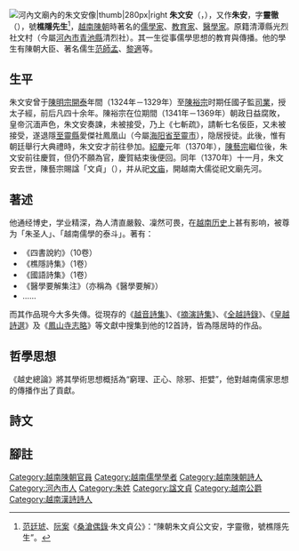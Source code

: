 [[File:Chu_Văn_An.jpg|[[河內]][[河內文廟|文廟]]內的朱文安像|thumb|280px|right]]{{儒学}}
'''朱文安'''（{{vie|v=Chu Văn An|hn=朱文安}}，{{bd|1292年||1370年||catIdx=Z朱}}），又作'''朱安'''，字'''靈徹'''（{{vie|v=Linh Triệt|hn=靈徹}}），號'''樵隱先生'''<ref>[[范廷琥|范廷琥]]、[[阮案|阮案]]《[[桑滄偶錄|桑滄偶錄]]·朱文貞公》：“陳朝朱文貞公文安，字靈徹，號樵隱先生”。</ref>，[[越南|越南]][[陳朝|陳朝]]時著名的[[儒學家|儒學家]]、[[教育家|教育家]]、[[醫學家|醫學家]]。原籍清潭縣光烈社文村（今屬[[河內市|河內市]][[青池縣|青池縣]]清烈社）。其一生從事儒學思想的教育與傳播。他的學生有陳朝大臣、著名儒生[[范師孟|范師孟]]、[[黎適|黎適]]等。

==生平==
朱文安曾于[[陳明宗|陳明宗]][[開泰_(陳明宗)|開泰]]年間（1324年－1329年）至[[陳裕宗|陳裕宗]]时期任國子監[[司業|司業]]，授太子經，前后凡四十余年。陳裕宗在位期間（1341年－1369年）朝政日益腐敗，皇帝沉湎声色，朱文安奏諫，未被接受，乃上《七斬疏》，請斬七名佞臣，又未被接受，遂退隱[[至靈縣|至靈縣]]愛傑社鳳凰山（今屬[[海阳省|海阳省]][[至靈市|至靈市]]），隐居授徒。此後，惟有朝廷舉行大典禮時，朱文安才前往參加。[[紹慶|紹慶]]元年（1370年），[[陳藝宗|陳藝宗]]繼位後，朱文安前往慶賀，但仍不願為官，慶賀結束後便回。同年（1370年）十一月，朱文安去世，陳藝宗賜諡「文貞」（{{vie|v=Văn Trinh|hn=文貞}}），并从祀[[河内文庙|文庙]]，開越南大儒從祀文廟先河。

==著述==
他通经博史，学业精深，為人清直嚴毅、凜然可畏，在[[越南历史|越南历史]]上甚有影响，被尊为「朱圣人」、「越南儒學的泰斗」。著有：
* 《四書說約》（10卷）
* 《樵隱詩集》（1卷）
* 《國語詩集》（1卷）
* 《醫學要解集注》（亦稱為《醫學要解》）
* ……
而其作品現今大多失傳。從現存的《[[越音詩集|越音詩集]]》、《[[摘演詩集|摘演詩集]]》、《[[全越詩錄|全越詩錄]]》、《[[皇越詩選|皇越詩選]]》及《[[鳳山寺志略|鳳山寺志略]]》等文獻中搜集到他的12首詩，皆為隱居時的作品。

== 哲學思想 ==
《越史總論》將其學術思想概括為“窮理、正心、除邪、拒嬖”，他對越南儒家思想的傳播作出了貢獻。

== 詩文 ==
{{Cquote|'''鱉池'''<br /><br />水月橋邉弄夕暉<br />荷花苛葉靜相依<br />魚浮古沼龍何在<br />雲滿空山鶴不歸<br />老桂隨風香石路<br />嫩苔著水沒松扉<br />寸心殊未如灰土<br />聞說先皇淚暗揮}}

== 腳註 ==
{{reflist}}

{{DEFAULTSORT:Chu Văn An}}
[[Category:越南陳朝官員|Category:越南陳朝官員]]
[[Category:越南儒學學者|Category:越南儒學學者]]
[[Category:越南陳朝詩人|Category:越南陳朝詩人]]
[[Category:河內市人|Category:河內市人]]
[[Category:朱姓|Category:朱姓]]
[[Category:諡文貞|Category:諡文貞]]
[[Category:越南公爵|Category:越南公爵]]
[[Category:越南漢詩詩人|Category:越南漢詩詩人]]